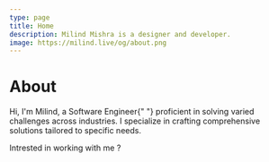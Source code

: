 ```yaml
---
type: page
title: Home
description: Milind Mishra is a designer and developer.
image: https://milind.live/og/about.png
---
```



<Head>
  <title>Milind Mishra</title>
</Head>

# About

<RoughNotationGroup show="true">
  Hi, I'm Milind, a <RoughNotation type="box">Software Engineer</RoughNotation>{" "}
  proficient in solving varied challenges across industries. I specialize in
  crafting comprehensive solutions tailored to specific needs.
</RoughNotationGroup>

<TypeAnimationSequence />

<GithubCalenderComponent username="thatbeautifuldream" />

Intrested in working with me ? [<Badge text="Whatsapp ↗" />](https://wa.me/919631333128) [<CalEmbed message="Book Calendar ↗" />]()

<Sign />
